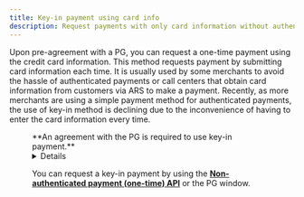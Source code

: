```yaml
---
title: Key-in payment using card info
description: Request payments with only card information without authentication.
---
```



Upon pre-agreement with a PG, you can request a one-time payment using the credit card information.
This method requests payment by submitting card information each time.
It is usually used by some merchants to avoid the hassle of authenticated payments or call centers
that obtain card information from customers via ARS to make a payment.
Recently, as more merchants are using a simple payment method for authenticated payments,
the use of key-in method is declining due to the inconvenience of having
to enter the card information every time.

<Figure src="/gitbook-assets/en/image (139).png" caption={`ChaiPort merchant "Ringle English Education"`} />

<Hint style="info">
  **An agreement with the PG is required to use key-in payment.**
</Hint>

<Details>
  <p slot="summary"> PGs that support key-in payment</p>

  - NICE Payments
  - NHN KCP
  - JTNET
  - SettleBank
  - DaouData
</Details>

You can request a key-in payment by using
the [**Non-authenticated payment (one-time) API**][one-time-api] or the PG window.

[one-time-api]: ../../api/api/request-non-authenticated-payment-one-time-api
